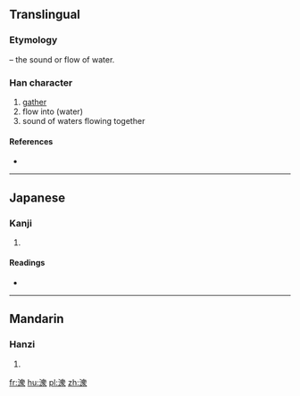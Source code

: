 {{also|潀}}
==Translingual==

===Etymology===
{{Han compound|水|alt1=氵|t1=water|衆}} – the sound or flow of water.

===Han character===
{{Han char|rn=85|rad=水|as=12|sn=15|four=|canj=EHWO|ids=⿰氵⿱血乑}}

# [[gather]]
# flow into (water)
# sound of waters flowing together

====References====
* {{Han ref|kx=0650.040|dkj=18262|dj=1060.080|hdz=31744.070|uh=6F68|ud=28520}}

----

==Japanese==

===Kanji===
{{ja-kanji|grade=|rs=水12}}

# {{defn|lang=ja|sort=水12}}

====Readings====
* {{ja-readings|on=[[そう]] (sō), [[ず]] (zu), [[しょう]] (shō), [[しゅ]] (shu), [[ぞう]] (zō)|kun=[[あつまる]] (atsumaru), [[みずあい]] (mizuai), [[きし]] (kishi)}}

----

==Mandarin==

===Hanzi===
{{cmn-hanzi|pin=[[zhōng]] ([[zhong1]])|wg=chung<sup>1</sup>}}

# {{defn|lang=cmn|sort=水12}}

[[fr:潨]]
[[hu:潨]]
[[pl:潨]]
[[zh:潨]]